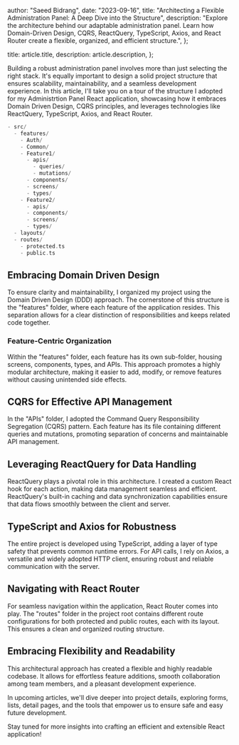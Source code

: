 
  author: "Saeed Bidrang",
  date: "2023-09-16",
  title:
    "Architecting a Flexible Administration Panel: A Deep Dive into the Structure",
  description:
    "Explore the architecture behind our adaptable administration panel. Learn how Domain-Driven Design, CQRS, ReactQuery, TypeScript, Axios, and React Router create a flexible, organized, and efficient structure.",
};

  title: article.title,
  description: article.description,
};


Building a robust administration panel involves more than just selecting the right stack. It's equally important to design a solid project structure that ensures scalability, maintainability, and a seamless development experience. In this article, I'll take you on a tour of the structure I adopted for my Administrtion Panel React application, showcasing how it embraces Domain Driven Design, CQRS principles, and leverages technologies like ReactQuery, TypeScript, Axios, and React Router.

```c
- src/
  - features/
    - Auth/
    - Common/
    - Feature1/
      - apis/
        - queries/
        - mutations/
      - components/
      - screens/
      - types/
    - Feature2/
      - apis/
      - components/
      - screens/
      - types/
  - layouts/
  - routes/
    - protected.ts
    - public.ts
```

## Embracing Domain Driven Design

To ensure clarity and maintainability, I organized my project using the Domain Driven Design (DDD) approach. The cornerstone of this structure is the "features" folder, where each feature of the application resides. This separation allows for a clear distinction of responsibilities and keeps related code together.

### Feature-Centric Organization

Within the "features" folder, each feature has its own sub-folder, housing screens, components, types, and APIs. This approach promotes a highly modular architecture, making it easier to add, modify, or remove features without causing unintended side effects.

## CQRS for Effective API Management

In the "APIs" folder, I adopted the Command Query Responsibility Segregation (CQRS) pattern. Each feature has its file containing different queries and mutations, promoting separation of concerns and maintainable API management.

## Leveraging ReactQuery for Data Handling

ReactQuery plays a pivotal role in this architecture. I created a custom React hook for each action, making data management seamless and efficient. ReactQuery's built-in caching and data synchronization capabilities ensure that data flows smoothly between the client and server.

## TypeScript and Axios for Robustness

The entire project is developed using TypeScript, adding a layer of type safety that prevents common runtime errors. For API calls, I rely on Axios, a versatile and widely adopted HTTP client, ensuring robust and reliable communication with the server.

## Navigating with React Router

For seamless navigation within the application, React Router comes into play. The "routes" folder in the project root contains different route configurations for both protected and public routes, each with its layout. This ensures a clean and organized routing structure.

## Embracing Flexibility and Readability

This architectural approach has created a flexible and highly readable codebase. It allows for effortless feature additions, smooth collaboration among team members, and a pleasant development experience.

In upcoming articles, we'll dive deeper into project details, exploring forms, lists, detail pages, and the tools that empower us to ensure safe and easy future development.

Stay tuned for more insights into crafting an efficient and extensible React application!
